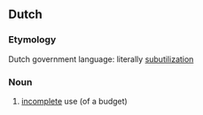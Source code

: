 ==Dutch==

===Etymology===
Dutch government language: literally [[subutilization]]

===Noun===
{{head|nl|noun|g=g}}

# [[incomplete]] use (of a budget)